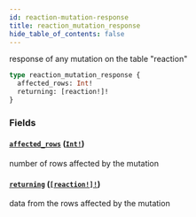 ```yaml
---
id: reaction-mutation-response
title: reaction_mutation_response
hide_table_of_contents: false
---
```


response of any mutation on the table "reaction"

```graphql
type reaction_mutation_response {
  affected_rows: Int!
  returning: [reaction!]!
}
```

### Fields

#### [`affected_rows`](#) ([`Int!`](../scalars/int))

number of rows affected by the mutation

#### [`returning`](#) ([`[reaction!]!`](../objects/reaction))

data from the rows affected by the mutation
